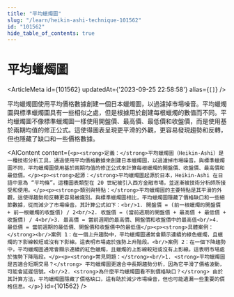 ```yaml
---
title: "平均蠟燭圖"
slug: "/learn/heikin-ashi-technique-101562"
id: "101562"
hide_table_of_contents: true
---
```



# 平均蠟燭圖

<ArticleMeta id={101562} updatedAt={'2023-09-25 22:58:58'} alias={`[]`} />
<div className='border-solid border-b border-t-0 my-4 border-[var(--ifm-color-gray-300)]' />

平均蠟燭圖使用平均價格數據創建一個日本蠟燭圖，以過濾掉市場噪音。平均蠟燭圖與標準蠟燭圖具有一些相似之處，但是根據用於創建每根蠟燭的數值而不同。平均蠟燭圖不像標準蠟燭圖一樣使用開盤價、最高價、最低價和收盤價，而是使用基於兩期均值的修正公式。這使得圖表呈現更平滑的外觀，更容易發現趨勢和反轉，但也隱藏了缺口和一些價格數據。

<AIContent content={`<p><strong>定義：</strong>平均蠟燭圖（Heikin-Ashi）是一種技術分析工具，通過使用平均價格數據來創建日本蠟燭圖，以過濾掉市場噪音。與標準蠟燭圖不同，平均蠟燭圖使用基於兩期均值的修正公式來計算每根蠟燭的開盤價、收盤價、最高價和最低價。</p><p><strong>起源：</strong>平均蠟燭圖起源於日本，Heikin-Ashi 在日語中意為 “平均條”。這種圖表類型在 20 世紀被引入西方金融市場，並逐漸被技術分析師所接受和使用。</p><p><strong>類別與特點：</strong>平均蠟燭圖的主要特點是其平滑的外觀，這使得趨勢和反轉更容易被識別。與標準蠟燭圖相比，平均蠟燭圖隱藏了價格缺口和一些細節數據，從而減少了市場噪音。其計算公式如下：<br/>1. 開盤價 = (前一根蠟燭的開盤價 + 前一根蠟燭的收盤價) / 2<br/>2. 收盤價 = (當前週期的開盤價 + 最高價 + 最低價 + 收盤價) / 4<br/>3. 最高價 = 當前週期的最高價、開盤價和收盤價中的最高值<br/>4. 最低價 = 當前週期的最低價、開盤價和收盤價中的最低值</p><p><strong>具體案例：</strong><br/>案例 1：在一個上升趨勢中，平均蠟燭圖通常會顯示連續的綠色蠟燭，且蠟燭的下影線較短或沒有下影線。這表明市場處於強勢上升階段。<br/>案例 2：在一個下降趨勢中，平均蠟燭圖通常會顯示連續的紅色蠟燭，且蠟燭的上影線較短或沒有上影線。這表明市場處於強勢下降階段。</p><p><strong>常見問題：</strong><br/>1. <strong>平均蠟燭圖是否適合短期交易？</strong> 平均蠟燭圖更適合中長期趨勢分析，因為它平滑了價格波動，可能會延遲信號。<br/>2. <strong>為什麼平均蠟燭圖看不到價格缺口？</strong> 由於其計算方法，平均蠟燭圖隱藏了價格缺口，這有助於減少市場噪音，但也可能遺漏一些重要的價格信息。</p>`} id={101562} />
